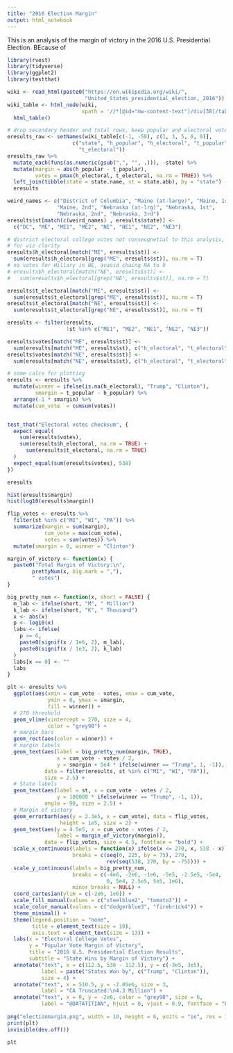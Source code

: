 ```yaml
---
title: "2016 Election Margin"
output: html_notebook
---
```


This is an analysis of the margin of victory in the 2016 U.S. Presidential
Election. BEcause of 

```r
library(rvest)
library(tidyverse)
library(ggplot2)
library(testthat)

wiki <- read_html(paste0("https://en.wikipedia.org/wiki/",
                         "United_States_presidential_election,_2016"))
wiki_table <- html_node(wiki, 
                        xpath = '//*[@id="mw-content-text"]/div[38]/table') %>%
  html_table()

```


```r

# drop secondary header and total rows, keep popular and electoral vote counts
eresults_raw <- setNames(wiki_table[c(-1, -58), c(1, 3, 5, 6, 8)],
                     c("state", "h_popular", "h_electoral", "t_popular",
                       "t_electoral"))
eresults_raw %>% 
  mutate_each(funs(as.numeric(gsub(",", "", .))), -state) %>%
  mutate(margin = abs(h_popular - t_popular), 
         votes = pmax(h_electoral, t_electoral, na.rm = TRUE)) %>%
  left_join(tibble(state = state.name, st = state.abb), by = "state") ->
  eresults

weird_names <- c("District of Columbia", "Maine (at-large)", "Maine, 1st", 
                "Maine, 2nd", "Nebraska (at-lrg)", "Nebraska, 1st", 
                "Nebraska, 2nd", "Nebraska, 3rd")
eresults$st[match(c(weird_names) , eresults$state)] <- 
  c("DC", "ME", "ME1", "ME2", "NE", "NE1", "NE2", "NE3")

# district electoral college votes not conseuqnetial to this analysis, going to treat them as WTA
# for viz clarity
eresults$h_electoral[match("ME", eresults$st)] <- 
  sum(eresults$h_electoral[grep("ME", eresults$st)], na.rm = T)
# no votes for Hillary in NE, avaoid chaing NA to 0
# eresults$h_electoral[match("NE", eresults$st)] <- 
#   sum(eresults$h_electoral[grep("NE", eresults$st)], na.rm = T)

eresults$t_electoral[match("ME", eresults$st)] <- 
  sum(eresults$t_electoral[grep("ME", eresults$st)], na.rm = T)
eresults$t_electoral[match("NE", eresults$st)] <- 
  sum(eresults$t_electoral[grep("NE", eresults$st)], na.rm = T)

eresults <- filter(eresults, 
                   !st %in% c("ME1", "ME2", "NE1", "NE2", "NE3"))

eresults$votes[match("ME", eresults$st)] <- 
  sum(eresults[match("ME", eresults$st), c("h_electoral", "t_electoral")], na.rm = T)
eresults$votes[match("NE", eresults$st)] <- 
  sum(eresults[match("NE", eresults$st), c("h_electoral", "t_electoral")], na.rm = T)

# some calcs for plotting
eresults <- eresults %>%
  mutate(winner = ifelse(is.na(h_electoral), "Trump", "Clinton"),
         smargin = t_popular - h_popular) %>%
  arrange(-1 * smargin) %>%
  mutate(cum_vote  = cumsum(votes)) 


test_that("Electoral votes checksum", {
  expect_equal(
    sum(eresults$votes), 
    sum(eresults$h_electoral, na.rm = TRUE) + 
      sum(eresults$t_electoral, na.rm = TRUE)
  )
  expect_equal(sum(eresults$votes), 538)
})

eresults
```

```r

hist(eresults$margin)
hist(log10(eresults$margin))

```

```r

flip_votes <- eresults %>%
  filter(st %in% c("MI", "WI", "PA")) %>%
  summarize(margin = sum(margin),
            cum_vote = max(cum_vote),
            votes = sum(votes)) %>%
  mutate(smargin = 0, winner = "Clinton")

margin_of_victory <- function(x) {
  paste0("Total Margin of Victory:\n", 
        prettyNum(x, big.mark = ","),
        " votes")
}

big_pretty_num <- function(x, short = FALSE) {
  m_lab <- ifelse(short, "M", " Million")
  k_lab <- ifelse(short, "K", " Thousand")
  x <- abs(x)
  p <- log10(x)
  labs <- ifelse(
    p >= 6, 
    paste0(signif(x / 1e6, 2), m_lab),
    paste0(signif(x / 1e3, 2), k_lab)
  )
  labs[x == 0] <- ""
  labs
}

plt <- eresults %>%
  ggplot(aes(xmin = cum_vote - votes, xmax = cum_vote,
             ymin = 0, ymax = smargin, 
             fill = winner)) +
  # 270 threshold
  geom_vline(xintercept = 270, size = 4,
             color = "grey90") +
  # margin bars
  geom_rect(aes(color = winner)) +
  # margin labels
  geom_text(aes(label = big_pretty_num(margin, TRUE),
                x = cum_vote - votes / 2, 
                y = smargin + 5e4 * ifelse(winner == "Trump", 1, -1)),
            data = filter(eresults, st %in% c("MI", "WI", "PA")),
            size = 2.5) +
  # State labels
  geom_text(aes(label = st, x = cum_vote - votes / 2,
                y = 100000 * ifelse(winner == "Trump", -1, 1)),
            angle = 90, size = 2.5) +
  # Margin of victory
  geom_errorbarh(aes(y = 2.3e5, x = cum_vote), data = flip_votes,
                 height = 1e5, size = 2) +
  geom_text(aes(y = 4.5e5, x = cum_vote - votes / 2, 
                label = margin_of_victory(margin)), 
            data = flip_votes, size = 4.5, fontface = "bold") +
  scale_x_continuous(labels = function(x) ifelse(x <= 270, x, 538 - x),
                     breaks = c(seq(0, 225, by = 75), 270,
                                rev(seq(538, 270, by = -75)))) +
  scale_y_continuous(labels = big_pretty_num,
                     breaks = c(-4e6, -2e6, -1e6, -5e5, -2.5e5, -5e4,
                                0, 5e4, 2.5e5, 5e5, 1e6),
                     minor_breaks = NULL) +
  coord_cartesian(ylim = c(-2e6, 1e6)) +
  scale_fill_manual(values = c("steelblue2", "tomato3")) +
  scale_color_manual(values = c("dodgerblue3", "firebrick4")) +
  theme_minimal() +
  theme(legend.position = "none",
        title = element_text(size = 18),
        axis.text = element_text(size = 13)) +
  labs(x = "Electoral College Votes",
       y = "Popular Vote Margin of Victory",
       title = "2016 U.S. Presidential Election Results",
       subtitle = "State Wins by Margin of Victory") +
  annotate("text", x = c(112.5, 538 - 112.5), y = c(-3e5, 3e5), 
           label = paste("States Won by", c("Trump", "Clinton")),
           size = 4) +
  annotate("text", x = 510.5, y = -2.05e6, size = 3, 
           label = "CA Truncated:\n4.3 Million") +
  annotate("text", x = 0, y = -2e6, color = "grey90", size = 6,
           label = "@DATATITIAN", hjust = 0, vjust = 0.9, fontface = "bold")
  
png("electionmargin.png", width = 10, height = 6, units = "in", res = 150)
print(plt)
invisible(dev.off())

plt

```









